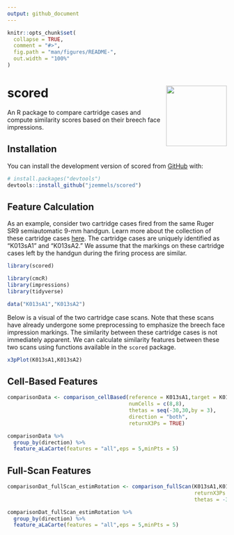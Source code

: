 ```yaml
---
output: github_document
---
```


<!-- README.md is generated from README.Rmd. Please edit that file -->

```r
knitr::opts_chunk$set(
  collapse = TRUE,
  comment = "#>",
  fig.path = "man/figures/README-",
  out.width = "100%"
)
```

# scored <img src="man/figures/logo.png" align="right" height="139" />

<!-- badges: start -->
<!-- badges: end -->

An R package to compare cartridge cases and compute similarity scores based on their breech face impressions.

## Installation

You can install the development version of scored from [GitHub](https://github.com/) with:

``` r
# install.packages("devtools")
devtools::install_github("jzemmels/scored")
```

## Feature Calculation

As an example, consider two cartridge cases fired from the same Ruger SR9 semiautomatic 9-mm handgun.
Learn more about the collection of these cartridge cases [here](https://www.ojp.gov/pdffiles1/nij/249874.pdf).
The cartridge cases are uniquely identified as "K013sA1" and "K013sA2."
We assume that the markings on these cartridge cases left by the handgun during the firing process are similar.

```r
library(scored)

library(cmcR)
library(impressions)
library(tidyverse)

data("K013sA1","K013sA2")
```

Below is a visual of the two cartridge case scans.
Note that these scans have already undergone some preprocessing to emphasize the breech face impression markings.
The similarity between these cartridge cases is not immediately apparent.
We can calculate similarity features between these two scans using functions available in the `scored` package.

```r
x3pPlot(K013sA1,K013sA2)
```

## Cell-Based Features

```r
comparisonData <- comparison_cellBased(reference = K013sA1,target = K013sA2,
                                       numCells = c(8,8),
                                       thetas = seq(-30,30,by = 3),
                                       direction = "both",
                                       returnX3Ps = TRUE)

comparisonData %>%
  group_by(direction) %>%
  feature_aLaCarte(features = "all",eps = 5,minPts = 5)
```


## Full-Scan Features


```r
comparisonDat_fullScan_estimRotation <- comparison_fullScan(K013sA1,K013sA2,
                                                            returnX3Ps = TRUE,
                                                            thetas = -3)

comparisonDat_fullScan_estimRotation %>%
  group_by(direction) %>%
  feature_aLaCarte(features = "all",eps = 5,minPts = 5)
```

